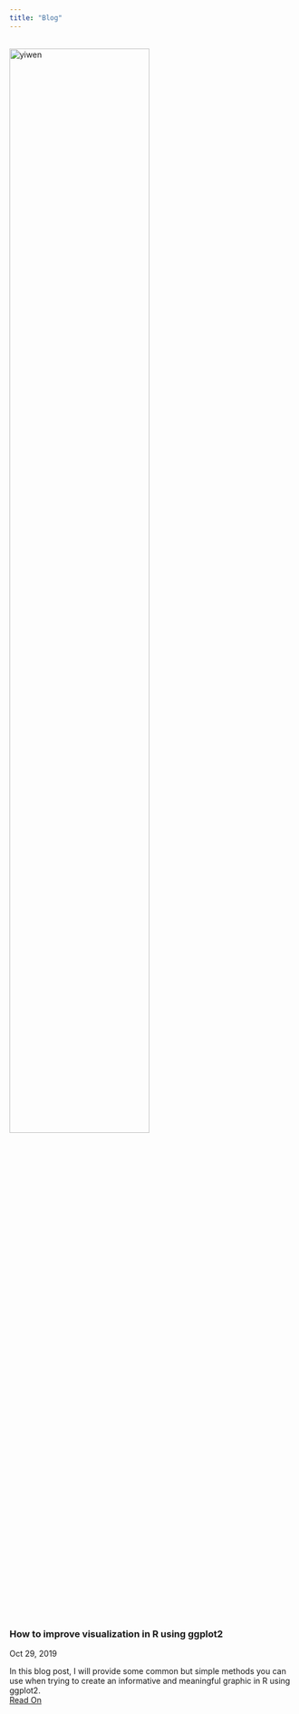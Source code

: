 ```yaml
---
title: "Blog"
---
```


<br><img src="images/GGPLOT2.png" alt="yiwen" style="width:70%; border:0px solid"><br>

<br>

### How to improve visualization in R using ggplot2

Oct 29, 2019
<br>

In this blog post, I will provide some common but simple methods you can use when trying to create an informative and meaningful graphic in R using ggplot2.  
[Read On](Blog1.html)